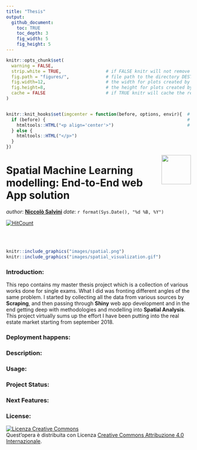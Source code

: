 ```yaml
---
title: "Thesis"
output: 
  github_document:
    toc: TRUE
    toc_depth: 3
    fig_width: 5
    fig_height: 5
---
```


<!-- README.md is generated from README.Rmd. Please edit that file - rmarkdown::render('README.Rmd', output_format = 'github_document', output_file = 'README.md') -->



```r
knitr::opts_chunk$set(
  warning = FALSE,  
  strip.white = TRUE,                 # if FALSE knitr will not remove white spaces at the beg or end
  fig.path = "figures/",              # file path to the directory DESTINATION where knitr shall store the
  fig.width=12,                       # the width for plots created by code chunk
  fig.height=8,                       # the height for plots created by code chunk
  cache = FALSE                       # if TRUE knitr will cache the results to reuse in future knits
)


knitr::knit_hooks$set(imgcenter = function(before, options, envir){  # to center image 
  if (before) {                                                      # add imgcenter = TRUE
    htmltools::HTML("<p align='center'>")                            # to the chunk options
  } else {
    htmltools::HTML("</p>")
  }
})


```




<img src="images/logo.png" align="right" height="80" />
 
# Spatial Machine Learning modelling: End-to-End web App solution

_author_: **[Niccolò Salvini](https://niccolosalvini.netlify.app/)**
_date_: `r format(Sys.Date(), "%d %B, %Y")`

[![HitCount](http://hits.dwyl.com/NiccoloSalvini/NiccoloSalvini / Thesis.svg)](http://hits.dwyl.com/NiccoloSalvini/NiccoloSalvini / Thesis)

<br> <br> 


```r
knitr::include_graphics("images/spatial.png") 
knitr::include_graphics("images/spatial_visualization.gif") 
```


### Introduction:

This repo contains my master thesis project which is a collection of various works done for single exams. What I did was fronting different angles of the same problem. I started by collecting all the data from various sources by **Scraping**, and then passing through **Shiny** web app development and in the end getting deep with methodologies and modelling into **Spatial Analysis**. This project virtually sums up the effort I have been putting into the real estate market starting from september 2018.

### Deployment happens:

### Description:

### Usage:

### Project Status:

### Next Features:

### License:

<a rel="license" href="http://creativecommons.org/licenses/by/4.0/"><img alt="Licenza Creative Commons" style="border-width:0" src="https://i.creativecommons.org/l/by/4.0/88x31.png" /></a><br />Quest'opera è distribuita con Licenza <a rel="license" href="http://creativecommons.org/licenses/by/4.0/">Creative Commons Attribuzione 4.0 Internazionale</a>.
